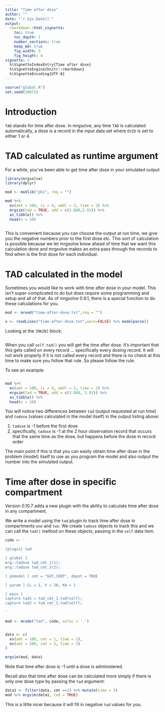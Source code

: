 ```yaml
---
title: "Time after dose"
author: ""
date: "`r Sys.Date()`"
output: 
  rmarkdown::html_vignette: 
    toc: true
    toc_depth: 1
    number_sections: true
    keep_md: true
    fig_width: 5
    fig_height: 4
vignette: >
  %\VignetteIndexEntry{Time after dose}
  %\VignetteEngine{knitr::rmarkdown}
  %\VignetteEncoding{UTF-8}
---
```


```r
source("global.R")
set.seed(10072)
```

# Introduction

`TAD` stands for time after dose.  In mrgsolve, any time `TAD` is calculated
automatically, a dose is a record in the input data set where `EVID` is set to 
either 1 or 4. 

# TAD calculated as runtime argument

For a while, you've been able to get time after dose in your simulated output

```r
library(mrgsolve)
library(dplyr)

mod <- modlib("pk1", req = "")

mod %>% 
  ev(amt = 100, ii = 4, addl = 3, time = 2) %>%
  mrgsim(tad = TRUE, add = c(3.888,5.91)) %>% 
  as_tibble() %>% 
  head(n = 10)
  
```

This is convenient because you can choose the output at run time, 
we give you the negative numbers prior to the first dose etc.  This 
sort of calculation is possible because we let mrgsolve know 
ahead of time that we want this calculation done and mrgsolve
makes an extra pass through the records to find when is the 
first dose for each individual.

# TAD calculated in the model
Sometimes you would like to work with time after dose in
your model.  This isn't super-complicated to do but does 
require some programming and setup and all of that. As of 
mrgsolve 0.9.1, there is a special function to do these 
calculations for you.

```r
mod <- mread("time-after-dose.txt",req = "")
```

```r
x <- readLines("time-after-dose.txt",warn=FALSE) %>% modelparse()
```

Looking at the `[MAIN]` block:
```c

```

When you call `self.tad()` you will get the time after dose.  It's
important that this gets called on every record ... specifically every dosing 
record.  It will not work properly if it is not called every record and there 
is no check at this time to make sure you follow that rule.  So please follow 
the rule.

To see an example:

```c
```

```r
mod %>% 
  ev(amt = 100, ii = 4, addl = 3, time = 2) %>%
  mrgsim(tad = TRUE, add = c(3.888, 5.91)) %>% 
  as_tibble() %>% 
  head(n = 10)
```

You will notice two differences between `tad` (output requested at 
run time) and `tadose` (values calculated in the model itself) in the 
output listing above:  

1. `tadose` is -1 before the first dose
1. specifically, `tadose` is -1 at the 2 hour observation record
   that occurs that the same time as the dose, but happens before 
   the dose in record order

The main point if this is that you can easily obtain time after 
dose in the problem (model) itself to use as you program the model
and also output the number into the simulated output.

# Time after dose in specific compartment

Version 0.10.7 adds a new plugin with the ability to calculate time after dose 
in any compartment. 

We write a model using the `tad` plugin to track time after dose in 
compartments `one` and `two`.  We create `tadose` objects to track 
this and we can call the `tad()` method on these objects, passing 
in the `self` data item.

```r
code <- '

[plugin] tad

[ global ] 
mrg::tadose tad_cmt_1(1); 
mrg::tadose tad_cmt_2(2);

[ pkmodel ] cmt = "GUT,CENT", depot = TRUE

[ param ] CL = 1, V = 20, KA = 1

[ main ] 
capture tad1 = tad_cmt_1.tad(self); 
capture tad2 = tad_cmt_2.tad(self);

'
  
mod <- mcode("tad", code, soloc = '.')


data <- c(
  ev(amt = 100, cmt = 1, time = 1), 
  ev(amt = 200, cmt = 2, time = 3)
)

mrgsim(mod, data)

```

Note that time after dose is -1 until a dose is administered. 

Recall also that time after dose can be calculated more simply if there is 
only one dose type by passing the `tad` argument:

```r
data1 <- filter(data, cmt ==1) %>% mutate(time = 3)
mod %>% mrgsim(data1, tad = TRUE)
```

This is a little nicer because it will fill in negative `tad` values for you.
 
